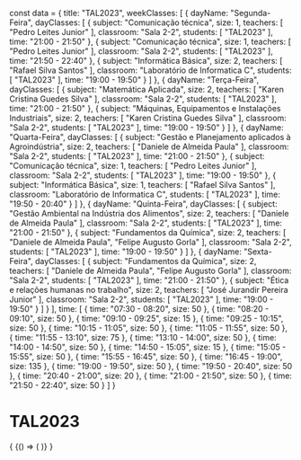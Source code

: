 const data = {
  title: "TAL2023",
  weekClasses: [
    {
      dayName: "Segunda-Feira",
      dayClasses: [
        {
          subject: "Comunicação técnica",
          size: 1,
          teachers: [
            "Pedro Leites Junior"
          ],
          classroom: "Sala 2-2",
          students: [
            "TAL2023"
          ],
          time: "21:00 - 21:50"
        },
        {
          subject: "Comunicação técnica",
          size: 1,
          teachers: [
            "Pedro Leites Junior"
          ],
          classroom: "Sala 2-2",
          students: [
            "TAL2023"
          ],
          time: "21:50 - 22:40"
        },
        {
          subject: "Informática Básica",
          size: 2,
          teachers: [
            "Rafael Silva Santos"
          ],
          classroom: "Laboratório de Informatica C",
          students: [
            "TAL2023"
          ],
          time: "19:00 - 19:50"
        }
      ]
    },
    {
      dayName: "Terça-Feira",
      dayClasses: [
        {
          subject: "Matemática Aplicada",
          size: 2,
          teachers: [
            "Karen Cristina Guedes Silva"
          ],
          classroom: "Sala 2-2",
          students: [
            "TAL2023"
          ],
          time: "21:00 - 21:50"
        },
        {
          subject: "Máquinas, Equipamentos e Instalações Industriais",
          size: 2,
          teachers: [
            "Karen Cristina Guedes Silva"
          ],
          classroom: "Sala 2-2",
          students: [
            "TAL2023"
          ],
          time: "19:00 - 19:50"
        }
      ]
    },
    {
      dayName: "Quarta-Feira",
      dayClasses: [
        {
          subject: "Gestão e Planejamento aplicados à Agroindústria",
          size: 2,
          teachers: [
            "Daniele de Almeida Paula"
          ],
          classroom: "Sala 2-2",
          students: [
            "TAL2023"
          ],
          time: "21:00 - 21:50"
        },
        {
          subject: "Comunicação técnica",
          size: 1,
          teachers: [
            "Pedro Leites Junior"
          ],
          classroom: "Sala 2-2",
          students: [
            "TAL2023"
          ],
          time: "19:00 - 19:50"
        },
        {
          subject: "Informática Básica",
          size: 1,
          teachers: [
            "Rafael Silva Santos"
          ],
          classroom: "Laboratório de Informatica C",
          students: [
            "TAL2023"
          ],
          time: "19:50 - 20:40"
        }
      ]
    },
    {
      dayName: "Quinta-Feira",
      dayClasses: [
        {
          subject: "Gestão Ambiental na Indústria dos Alimentos",
          size: 2,
          teachers: [
            "Daniele de Almeida Paula"
          ],
          classroom: "Sala 2-2",
          students: [
            "TAL2023"
          ],
          time: "21:00 - 21:50"
        },
        {
          subject: "Fundamentos da Química",
          size: 2,
          teachers: [
            "Daniele de Almeida Paula",
            "Felipe Augusto Gorla"
          ],
          classroom: "Sala 2-2",
          students: [
            "TAL2023"
          ],
          time: "19:00 - 19:50"
        }
      ]
    },
    {
      dayName: "Sexta-Feira",
      dayClasses: [
        {
          subject: "Fundamentos da Química",
          size: 2,
          teachers: [
            "Daniele de Almeida Paula",
            "Felipe Augusto Gorla"
          ],
          classroom: "Sala 2-2",
          students: [
            "TAL2023"
          ],
          time: "21:00 - 21:50"
        },
        {
          subject: "Ética e relações humanas no trabalho",
          size: 2,
          teachers: [
            "José Jurandir Pereira Junior"
          ],
          classroom: "Sala 2-2",
          students: [
            "TAL2023"
          ],
          time: "19:00 - 19:50"
        }
      ]
    }
  ],
  time: [
    {
      time: "07:30 - 08:20",
      size: 50
    },
    {
      time: "08:20 - 09:10",
      size: 50
    },
    {
      time: "09:10 - 09:25",
      size: 15
    },
    {
      time: "09:25 - 10:15",
      size: 50
    },
    {
      time: "10:15 - 11:05",
      size: 50
    },
    {
      time: "11:05 - 11:55",
      size: 50
    },
    {
      time: "11:55 - 13:10",
      size: 75
    },
    {
      time: "13:10 - 14:00",
      size: 50
    },
    {
      time: "14:00 - 14:50",
      size: 50
    },
    {
      time: "14:50 - 15:05",
      size: 15
    },
    {
      time: "15:05 - 15:55",
      size: 50
    },
    {
      time: "15:55 - 16:45",
      size: 50
    },
    {
      time: "16:45 - 19:00",
      size: 135
    },
    {
      time: "19:00 - 19:50",
      size: 50
    },
    {
      time: "19:50 - 20:40",
      size: 50
    },
    {
      time: "20:40 - 21:00",
      size: 20
    },
    {
      time: "21:00 - 21:50",
      size: 50
    },
    {
      time: "21:50 - 22:40",
      size: 50
    }
  ]
}

# TAL2023

<div>
  {
    <BrowserOnly>
      {() => (
        <Grid
          title={data.title}
          weekClasses={data.weekClasses}
          time={data.time}
        />
      )}
    </BrowserOnly>
  }
</div>
